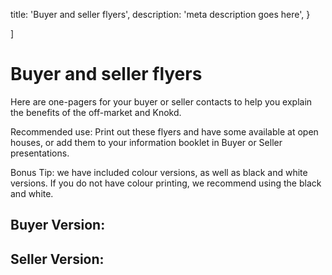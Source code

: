 
  title: 'Buyer and seller flyers',
  description:
    'meta description goes here',
}

]

# Buyer and seller flyers

Here are one-pagers for your buyer or seller contacts to help you explain the benefits of the off-market and Knokd. 

Recommended use: Print out these flyers and have some available at open houses, or add them to your information booklet in Buyer or Seller presentations. 

Bonus Tip: we have included colour versions, as well as black and white versions. If you do not have colour printing, we recommend using the black and white. 

## Buyer Version:

<MarketingAssets>
  <MarketingAsset
    src="/images/screenshots/marketing-resources/buyer-color_preview.png"
    alt="Color version of the buyer's flyer"
    flyer={true}
  />
  <MarketingAsset
    src="/images/screenshots/marketing-resources/buyer-black-and-white_preview.png"
    alt="Black and white version of the buyer's flyer"
    flyer={true}
  />
</MarketingAssets>  

## Seller Version:

<MarketingAssets>
  <MarketingAsset
    src="/images/screenshots/marketing-resources/seller-color_preview.png"
    alt="Color version of the seller's flyer"
    flyer={true}
  />
  <MarketingAsset
    src="/images/screenshots/marketing-resources/seller-black-and-white_preview.png"
    alt="Black and white version of the seller's flyer"
    flyer={true}
  />
</MarketingAssets>

<Resources/>
